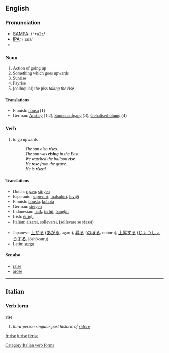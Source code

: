 ==English==

{{rank|effort|race|ladies|883|rise|looks|running|garden}}

=== Pronunciation ===
*[[w:SAMPA|SAMPA]]: /<tt>"raIz</tt>/
*[[w:IPA|IPA]]: <font style="font-family:lucida sans unicode">/ˈɹaɪz/
*{{audio|en-us-rise.ogg|Audio (US)}}

=== Noun ===
{{en-noun|rise|rises}}
# Action of going up
# Something which goes upwards
# Sunrise
# Payrise
# (colloquial) the piss ''taking the rise''

====Translations====
*Finnish: [[nousu]] (1)
*German: [[Anstieg]] (1,2), [[Sonnenaufgang]] (3), [[Gehaltserhöhung]] (4)

=== Verb ===
{{irregverb|'''to rise'''|'''[[rises]]'''|'''[[rose]]'''|'''[[risen]]'''|'''[[rising]]'''}}
# to go upwards
#:''The sun also '''rises'''.''
#:''The sun was '''rising''' in the East.''
#:''We watched the balloon '''rise'''.''
#:''He '''rose''' from the grave.''
#:''He is '''risen'''!''

==== Translations ====
{{top}}
*Dutch: [[rijzen]], [[stijgen]]
*Esperanto: [[supreniri]], [[malsubiri]], [[leviĝi]]
*Finnish: [[nousta]], [[kohota]]
*German: [[steigen]]
*Indonesian: [[naik]], [[terbit]], [[bangkit]]
*Irish: [[éirigh]]
*Italian: [[alzarsi]], [[sollevarsi]], ([[sollevare]] se stessi)
{{mid}}
*Japanese: [[上がる]] ([[あがる]], agaru), [[昇る]] ([[のぼる]], noboru), [[上昇]]する ([[じょうしょう]]する, jōshō-suru)
*Latin: [[surgo]]
{{bottom}}

====See also====
*[[raise]]
*[[arose]]

----

==Italian==
===Verb form===
'''rise'''

# ''third-person singular past historic of [[ridere]]''
[[Category:Italian verb forms]]

[[fr:rise]]
[[it:rise]]
[[fi:rise]]